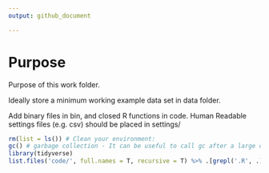 ```yaml
---
output: github_document

---
```


# Purpose

Purpose of this work folder.

Ideally store a minimum working example data set in data folder.

Add binary files in bin, and closed R functions in code. Human Readable settings files (e.g. csv) should be placed in settings/


```r

rm(list = ls()) # Clean your environment:
gc() # garbage collection - It can be useful to call gc after a large object has been removed, as this may prompt R to return memory to the operating system.
library(tidyverse)
list.files('code/', full.names = T, recursive = T) %>% .[grepl('.R', .)] %>% as.list() %>% walk(~source(.))
```


